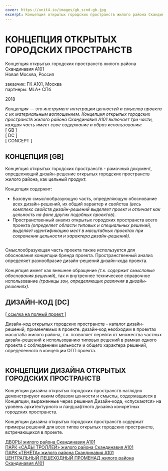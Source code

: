 ```yaml
---
cover: https://unit4.io/images/gb_scnd-gb.jpg
excerpt: Концепция открытых городских пространств жилого района Скандинавия А101
---
```


# КОНЦЕПЦИЯ ОТКРЫТЫХ ГОРОДСКИХ ПРОСТРАНСТВ

Концепция открытых городских пространств жилого района Скандинавия А101<br/>
Новая Москва, Россия

заказчик: ГК А101, Москва<br/>
партнеры: MLA+ СПб

2018

_Концепция — это инструмент интеграции ценностей и смыслов проекта с их материальным воплощением.
Концепция открытых городских пространств жилого района Скандинавия A101 включает три части,
каждая часть имеет свое содержание и образ использования:_<br/>
[ GB ]<br/>
[ DC ]<br/>
[ CONCEPT ]


## КОНЦЕПЦИЯ [GB]

Концепция открытых городских пространств - рамочный документ, определяющий дизайн-решение открытых городских пространств жилого района, как цельный продукт.

Концепция содержит:
- Базовую смыслообразующую часть, определяющую обоснование всех дизайн-решений, их общий характер и свойства _(весь комплекс свойств дизайн-решений выделяет проект и отличает как цельность на фоне других подобных проектов)._
- Пространственный анализ открытых городских пространств всего проекта _(определяет области типовых и специальных решений, выделяет идентификацию мест в масштабных проектах при сохранении цельности и характера дизайн-решений)._


<Image src="/images/gb_scnd-01.jpg" alt="" />

Смыслообразующая часть проекта также используется для обоснования концепции бренда проекта.
Пространственный анализ определяет разнообразие дизайн-решений дизайн-кода проекта.

Концепция имеет как внешнее обращение _(т.к. содержит смысловые обоснования решений)_, так и внутреннее техническое справочное использование _(границы зон, определяющих различия в дизайн-решениях)._


## ДИЗАЙН-КОД [DC]

<a href="/scnd-dc" target="_blank">[ ссылка на полный проект ]</a>

Дизайн-код открытых городских пространств - каталог дизайн-решений, применяемых в проекте. дизайн-код необходим в проектах масштаба жилого района, т.к. позволяет перейти от множества частных дизайн-решений к использованию типовых решений в рамках одного проекта с соблюдением цельности и общего характера решений, определенного в концепции ОГП проекта.

<Image src="/images/dc_scnd-02.jpg" alt="" />

## КОНЦЕПЦИИ ДИЗАЙНА ОТКРЫТЫХ ГОРОДСКИХ ПРОСТРАНСТВ

Концепции дизайна открытых городских пространств наглядно демонстрируют каким образом ценности и смыслы, содержащиеся в Концепции, выраженные через решения Дизайн-кода, «спускаются» на уровень архитектурного и ландшафтного дизайна конкретных городских пространств.

Концепции дизайна открытых городских пространств содержат примеры решений для всех типов открытых городских пространств, встречающихся в проекте.


[ДВОРЫ жилого района Скандинавия А101](/scnd-d)<br/>
[ПАРК «САДЫ ТРОЛЛЕЙ» жилого района Скандинавия А101](/trollgardens)<br/>
[ПАРК «ТЕНЁТА» жилого района Скандинавия А101](/scnd-park)<br/>
[ЦЕНТРАЛЬНЫЙ ПЕШЕХОДНЫЙ ПРОМЕНАД жилого района Скандинавия А101](/scnd-boulevard)

<Image src="/images/gb_scnd-05.jpg" alt="" />

